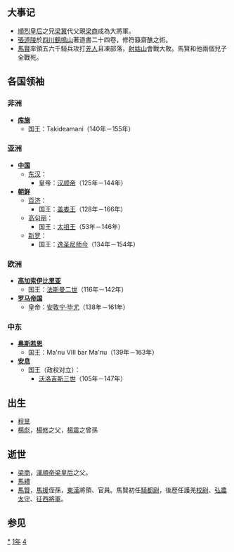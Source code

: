 {{yearTOC|141|东汉'''[[永和_(汉顺帝)|永和]]六年'''}}

== 大事记 ==
*[[梁妠|順烈皇后]]之兄[[梁冀|梁冀]]代父親[[梁商|梁商]]成為大將軍。
*[[張道陵|張道陵]]於[[四川|四川]][[鶴鳴山|鶴鳴山]]著道書二十四卷，修符籙齋醮之術。
*[[馬賢_(東漢)|馬賢]]率領五六千騎兵攻打[[羌人|羌人]]且凍部落，[[射姑山|射姑山]]會戰大敗。馬賢和他兩個兒子全戰死。

== 各国领袖 ==
=== 非洲 ===
*'''[[库施|库施]]'''
**国王：Takideamani（140年－155年）

=== 亚洲 ===
*'''[[中国|中国]]'''
**[[东汉|东汉]]：
***皇帝：[[汉顺帝|汉顺帝]]（125年－144年）
*'''[[朝鲜民主主义人民共和国|朝鲜]]'''
**[[百濟|百济]]：
***国王：[[盖娄王|盖娄王]]（128年－166年）
**[[高句丽|高句丽]]：
***国王：[[太祖王|太祖王]]（53年－146年）
**[[新罗|新罗]]：
***国王：[[逸圣尼师今|逸圣尼师今]]（134年－154年）

=== 欧洲 ===
*'''[[高加索伊比利亞王國|高加索伊比里亚]]'''
**国王：[[法斯曼二世|法斯曼二世]]（116年－142年）
*'''[[羅馬帝國|罗马帝国]]'''
**皇帝：[[安敦宁·毕尤|安敦宁·毕尤]]（138年－161年）

=== 中东 ===
*'''[[奥斯若恩|奥斯若恩]]'''
**国王：Ma'nu VIII bar Ma'nu（139年－163年）
*'''[[安息_(国家)|安息]]''' 
**国王（政权对立）：
***[[沃洛吉斯三世|沃洛吉斯三世]]（105年－147年）

== 出生 ==
*[[程昱|程昱]]
*[[楊彪|楊彪]]，[[楊修|楊修]]之父，[[楊震|楊震]]之曾孫

== 逝世 ==
*[[梁商|梁商]]，[[漢順帝|漢順帝]][[順烈皇后|梁皇后]]之父。
*[[馬續|馬續]]
*[[馬賢_(東漢)|馬賢]]，[[馬援|馬援]]侄孫，[[東漢|東漢]]將領、官員。馬賢初任[[騎都尉|騎都尉]]，後歷任護羌[[校尉|校尉]]、[[弘農|弘農]][[太守|太守]]、[[征西將軍|征西將軍]]。

== 参见 ==
{{Wikisource year mention}}

[[Category:141年|*]]
[[Category:140年代|1年]]
[[Category:2世纪各年|4]]